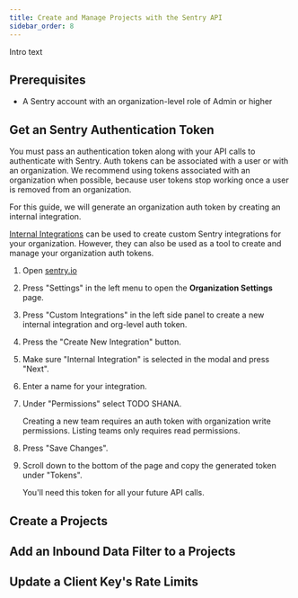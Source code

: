 ```yaml
---
title: Create and Manage Projects with the Sentry API
sidebar_order: 8
---
```


Intro text

## Prerequisites

- A Sentry account with an organization-level role of Admin or higher <!-- TODO SHANA confirm -->

## Get an Sentry Authentication Token

You must pass an authentication token along with your API calls to authenticate with Sentry. Auth tokens can be associated with a user or with an organization. We recommend using tokens associated with an organization when possible, because user tokens stop working once a user is removed from an organization.

For this guide, we will generate an organization auth token by creating an internal integration.

[Internal Integrations](/product/integrations/integration-platform/internal-integration/) can be used to create custom Sentry integrations for your organization. However, they can also be used as a tool to create and manage your organization auth tokens.

1. Open [sentry.io](https://sentry.io/)

1. Press "Settings" in the left menu to open the **Organization Settings** page.

1. Press "Custom Integrations" in the left side panel to create a new internal integration and org-level auth token.

1. Press the "Create New Integration" button.

1. Make sure "Internal Integration" is selected in the modal and press "Next".

1. Enter a name for your integration.

1. Under "Permissions" select TODO SHANA.

   Creating a new team requires an auth token with organization write permissions. Listing teams only requires read permissions.

1. Press "Save Changes".

1. Scroll down to the bottom of the page and copy the generated token under "Tokens".

   You'll need this token for all your future API calls.

## Create a Projects

## Add an Inbound Data Filter to a Projects

## Update a Client Key's Rate Limits
